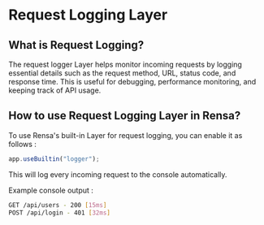 # Request Logging Layer

## What is Request Logging?

The request logger Layer helps monitor incoming requests by logging essential details such as the request method, URL, status code, and response time. This is useful for debugging, performance monitoring, and keeping track of API usage.

## How to use Request Logging Layer in Rensa?

To use Rensa's built-in Layer for request logging, you can enable it as follows :
```js
app.useBuiltin("logger");
```
This will log every incoming request to the console automatically.

Example console output :
```sh
GET /api/users - 200 [15ms]
POST /api/login - 401 [32ms]
```
